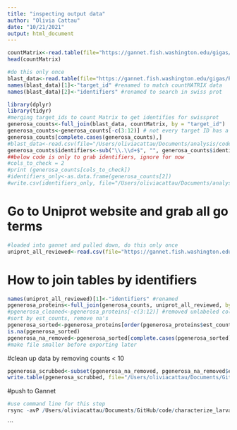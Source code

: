 ```yaml
---
title: "inspecting output data"
author: "Olivia Cattau"
date: "10/21/2021"
output: html_document
---
```


```r
countMatrix<-read.table(file="https://gannet.fish.washington.edu/gigas/analyses/ctenidia-Trueseq-stranded-mRNA-libraries-C1-NR012_S2_L001_R1_001/abundance.tsv", header=TRUE)
head(countMatrix)
```

```r
#do this only once
blast_data<-read.table(file="https://gannet.fish.washington.edu/gigas/Panopea-generosa-uniprot_blastx.tab")
names(blast_data)[1]<-"target_id" #renamed to match countMATRIX data
names(blast_data)[2]<-"identifiers" #renamed to search in swiss prot 
```

```r
library(dplyr)
library(tidyr)
#merging target_ids to count Matrix to get identifies for swissprot
generosa_counts<-full_join(blast_data, countMatrix, by = "target_id")
generosa_counts<-generosa_counts[-c(3:12)] # not every target ID has a protein identifier...could be an issue later on....
generosa_counts[complete.cases(generosa_counts),] 
#blast_data<-read.csv(file="/Users/oliviacattau/Documents/analysis/code/generosa_counts.csv")#lost count data due to excel stupidity
generosa_counts$identifiers<-sub("\\.\\d+$", "", generosa_counts$identifiers)
##below code is only to grab identifiers, ignore for now
#cols_to_check = 2
#print (generosa_counts[cols_to_check])
#identifiers_only<-as.data.frame(generosa_counts[2])
#write.csv(identifiers_only, file="/Users/oliviacattau/Documents/analysis/code/pgenerosa/Pgenerosa/NR006_1.csv")
```
# Go to Uniprot website and grab all go terms
```r
#loaded into gannet and pulled down, do this only once
uniprot_all_reviewed<-read.csv(file="https://gannet.fish.washington.edu/gigas/uniprot-reviewed_yes.tab", sep='\t', header=TRUE)
```

# How to join tables by identifiers 
```r
names(uniprot_all_reviewed)[1]<-"identifiers" #renamed
pgenerosa_proteins<-full_join(generosa_counts, uniprot_all_reviewed, by ="identifiers")
#pgenerosa_cleaned<-pgenerosa_proteins[-c(3:12)] #removed unlabeled columns 
#sort by est_counts, remove na's
pgenerosa_sorted<-pgenerosa_proteins[order(pgenerosa_proteins$est_counts, na.last=TRUE, decreasing=TRUE),]
is.na(pgenerosa_sorted)
pgenerosa_na_removed<-pgenerosa_sorted[complete.cases(pgenerosa_sorted), ]
#make file smaller before exporting later 
```
#clean up data by removing counts < 10
```r
pgenerosa_scrubbed<-subset(pgenerosa_na_removed, pgenerosa_na_removed$est_counts >=10)
write.table(pgenerosa_scrubbed, file="/Users/oliviacattau/Documents/GitHub/code/characterize_larval_transciptome/pgenerosa_NR012_1_ctenidia.tab")
```
#push to Gannet
```r
#use command line for this step
rsync -avP /Users/oliviacattau/Documents/GitHub/code/characterize_larval_transciptome/inspecting_NR012_L001_ctenidia.tab ocattau@gannet.fish.washington.edu:/volume2/web/gigas/data/p.generosa/
```


```